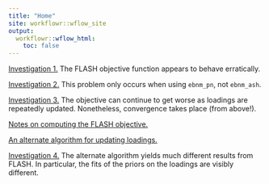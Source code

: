 ```yaml
---
title: "Home"
site: workflowr::wflow_site
output:
  workflowr::wflow_html:
    toc: false
---
```


[Investigation 1.](objective.html) The FLASH objective function appears to behave erratically.

[Investigation 2.](objective2.html) This problem only occurs when using `ebnm_pn`, not `ebnm_ash`.

[Investigation 3.](objective3.html) The objective can continue to get worse as loadings are repeatedly updated. Nonetheless, convergence takes place (from above!).

[Notes on computing the FLASH objective.](obj_notes.html)

[An alternate algorithm for updating loadings.](flash_em.html)

[Investigation 4.](alt_alg.html) The alternate algorithm yields much different results from FLASH. In particular, the fits of the priors on the loadings are visibly different.
